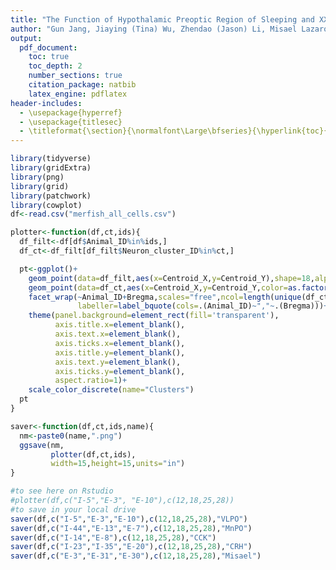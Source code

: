 ```yaml
---
title: "The Function of Hypothalamic Preoptic Region of Sleeping and XX Behaviors in Mouse"
author: "Gun Jang, Jiaying (Tina) Wu, Zhendao (Jason) Li, Misael Lazaro Trigo"
output:
  pdf_document:
    toc: true
    toc_depth: 2
    number_sections: true
    citation_package: natbib
    latex_engine: pdflatex
header-includes:
  - \usepackage{hyperref}
  - \usepackage{titlesec}
  - \titleformat{\section}{\normalfont\Large\bfseries}{\hyperlink{toc}{\thesection}}{1em}{}
---
```


```r
library(tidyverse)
library(gridExtra)
library(png)
library(grid)
library(patchwork)
library(cowplot)
df<-read.csv("merfish_all_cells.csv")
```

```r
plotter<-function(df,ct,ids){
  df_filt<-df[df$Animal_ID%in%ids,]
  df_ct<-df_filt[df_filt$Neuron_cluster_ID%in%ct,]

  pt<-ggplot()+
    geom_point(data=df_filt,aes(x=Centroid_X,y=Centroid_Y),shape=18,alpha=.07)+
    geom_point(data=df_ct,aes(x=Centroid_X,y=Centroid_Y,color=as.factor(Neuron_cluster_ID)),shape=16)+
    facet_wrap(~Animal_ID+Bregma,scales="free",ncol=length(unique(df_ct$Bregma)),
               labeller=label_bquote(cols=.(Animal_ID)~","~.(Bregma)))+
    theme(panel.background=element_rect(fill='transparent'),
          axis.title.x=element_blank(),
          axis.text.x=element_blank(),
          axis.ticks.x=element_blank(),
          axis.title.y=element_blank(),
          axis.text.y=element_blank(),
          axis.ticks.y=element_blank(),
          aspect.ratio=1)+
    scale_color_discrete(name="Clusters")
  pt
}

saver<-function(df,ct,ids,name){
  nm<-paste0(name,".png")
  ggsave(nm,
         plotter(df,ct,ids),
         width=15,height=15,units="in")
}

#to see here on Rstudio
#plotter(df,c("I-5","E-3", "E-10"),c(12,18,25,28))
#to save in your local drive
saver(df,c("I-5","E-3","E-10"),c(12,18,25,28),"VLPO")
saver(df,c("I-44","E-13","E-7"),c(12,18,25,28),"MnPO")
saver(df,c("I-14","E-8"),c(12,18,25,28),"CCK")
saver(df,c("I-23","I-35","E-20"),c(12,18,25,28),"CRH")
saver(df,c("E-3","E-31","E-30"),c(12,18,25,28),"Misael")


```


